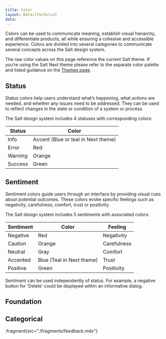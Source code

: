 ```yaml
---
title: Color
layout: DetailTechnical
data:
---
```


Colors can be used to communicate meaning, establish visual hierarchy, and differentiate products, all while ensuring a cohesive and accessible experience. Colors are divided into several categories to communicate several concepts across the Salt design system.

The raw color values on this page reference the current Salt theme. If you’re using the Salt Next theme please refer to the separate color palette and listed guidance on the [Themes page](/salt/themes/index).

## Status

Status colors help users understand what’s happening, what actions are needed, and whether any issues need to be addressed. They can be used to reflect changes in the state or condition of a system or process.

The Salt design system includes 4 statuses with corresponding colors:

| Status  | Color                               |
| ------- | ----------------------------------- |
| Info    | Accent (Blue or teal in Next theme) |
| Error   | Red                                 |
| Warning | Orange                              |
| Success | Green                               |

## Sentiment

Sentiment colors guide users through an interface by providing visual cues about potential outcomes. These colors evoke specific feelings such as negativity, carefulness, comfort, trust or positivity.

The Salt design system includes 5 sentiments with associated colors:

| Sentiment | Color                     | Feeling     |
| --------- | ------------------------- | ----------- |
| Negative  | Red                       | Negativity  |
| Caution   | Orange                    | Carefulness |
| Neutral   | Gray                      | Comfort     |
| Accented  | Blue (Teal in Next theme) | Trust       |
| Positive  | Green                     | Positivity  |

Sentiment can be used independently of status. For example, a negative button for 'Delete' could be displayed within an informative dialog.

## Foundation

<FoundationColorView group="foundation" />

## Categorical

<FoundationColorView group="categorical" />

:fragment{src="./fragments/feedback.mdx"}
